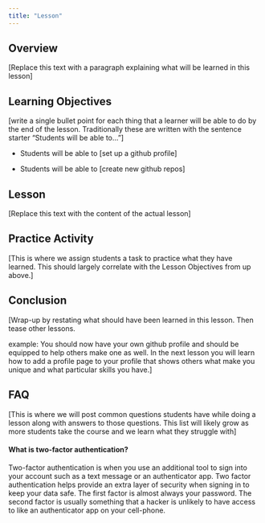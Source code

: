 ```yaml
---
title: "Lesson"
---
```


## Overview

\[Replace this text with a paragraph explaining what will be learned in this lesson\]

## Learning Objectives

\[write a single bullet point for each thing that a learner will be able to do by the end of the lesson. Traditionally these are written with the sentence starter "Students will be able to..."\]

-   Students will be able to \[set up a github profile\]

-   Students will be able to \[create new github repos\]

## Lesson

\[Replace this text with the content of the actual lesson\]

## Practice Activity

\[This is where we assign students a task to practice what they have learned. This should largely correlate with the Lesson Objectives from up above.\]

## Conclusion

\[Wrap-up by restating what should have been learned in this lesson. Then tease other lessons.

example: You should now have your own github profile and should be equipped to help others make one as well. In the next lesson you will learn how to add a profile page to your profile that shows others what make you unique and what particular skills you have.\]

## FAQ

\[This is where we will post common questions students have while doing a lesson along with answers to those questions. This list will likely grow as more students take the course and we learn what they struggle with\]

#### What is two-factor authentication?

Two-factor authentication is when you use an additional tool to sign into your account such as a text message or an authenticator app. Two factor authentication helps provide an extra layer of security when signing in to keep your data safe. The first factor is almost always your password. The second factor is usually something that a hacker is unlikely to have access to like an authenticator app on your cell-phone.
